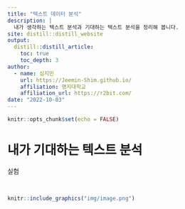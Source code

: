 ```yaml
---
title: "텍스트 데이터 분석"
description: |
  내가 생각하는 텍스트 분석과 기대하는 텍스트 분석을 정리해 봅니다.
site: distill::distill_website
output:
  distill::distill_article:
    toc: true
    toc_depth: 3  
author:
  - name: 심지민 
    url: https://Jeemin-Shim.github.io/
    affiliation: 명지대학교
    affiliation_url: https://r2bit.com/   
date: "2022-10-03" 
---
```


```r
knitr::opts_chunk$set(echo = FALSE)
```


# 내가 기대하는 텍스트 분석
실험


<br>

```r
knitr::include_graphics("img/image.png")
```





